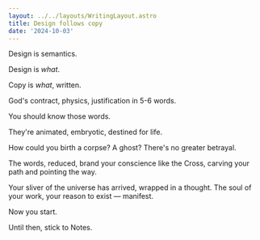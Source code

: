 ```yaml
---
layout: ../../layouts/WritingLayout.astro
title: Design follows copy
date: '2024-10-03'
---
```


Design is semantics.

Design is _what_.

Copy is _what_, written.

God's contract, physics, justification in 5-6 words.

You should know those words.

They're animated, embryotic, destined for life.

How could you birth a corpse? A ghost? There's no greater betrayal.

The words, reduced, brand your conscience like the Cross, carving your path and pointing the way.

Your sliver of the universe has arrived, wrapped in a thought. The soul of your work, your reason to exist — manifest.

Now you start.

Until then, stick to Notes.